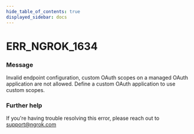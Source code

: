 ```yaml
---
hide_table_of_contents: true
displayed_sidebar: docs
---
```



# ERR_NGROK_1634

### Message

Invalid endpoint configuration, custom OAuth scopes on a managed OAuth application are not allowed. Define a custom OAuth application to use custom scopes.

<ErrorDetails error="err_ngrok_1634" />

### Further help

If you're having trouble resolving this error, please reach out to [support@ngrok.com](mailto:support@ngrok.com?subject=Help%20with%20ERR_NGROK_1634)
